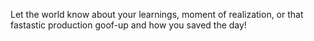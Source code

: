 Let the world know about your learnings, moment of realization, or that fastastic production goof-up and how you saved the day!
